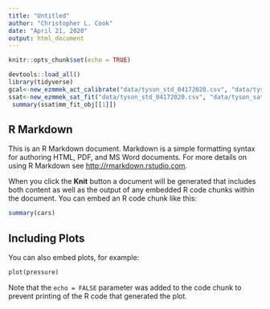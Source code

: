```yaml
---
title: "Untitled"
author: "Christopher L. Cook"
date: "April 21, 2020"
output: html_document
---
```


```r
knitr::opts_chunk$set(echo = TRUE)
```
```r
devtools::load_all()
library(tidyverse)
gcal<-new_ezmmek_act_calibrate("data/tyson_std_04172020.csv", "data/tyson_sat_german_04172020.csv", site_name, std_type, method = "german")
ssat<-new_ezmmek_sat_fit("data/tyson_std_04172020.csv", "data/tyson_sat_steen_04172020.csv", site_name, std_type, method = "steen")
 summary(ssat$mm_fit_obj[[1]])
```

## R Markdown

This is an R Markdown document. Markdown is a simple formatting syntax for authoring HTML, PDF, and MS Word documents. For more details on using R Markdown see <http://rmarkdown.rstudio.com>.

When you click the **Knit** button a document will be generated that includes both content as well as the output of any embedded R code chunks within the document. You can embed an R code chunk like this:

```r
summary(cars)
```

## Including Plots

You can also embed plots, for example:

```r
plot(pressure)
```

Note that the `echo = FALSE` parameter was added to the code chunk to prevent printing of the R code that generated the plot.
